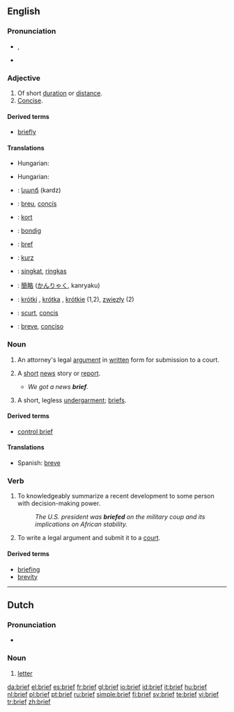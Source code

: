{{see|Brief}}
==English==

===Pronunciation===
*{{IPA|/briːf/}}, {{SAMPA|/bri:f/}}
*{{audio|en-us-brief.ogg|Audio (US)}}

===Adjective===
{{en-adj}}

# Of short [[duration]] or [[distance]].
# [[concise|Concise]].

====Derived terms====
*[[briefly]]

====Translations====
{{trans-top|of short duration or distance}}
* Hungarian: {{t|hu|rövid}}
{{trans-mid}}
{{trans-bottom}}

{{trans-top|concise}}
* Hungarian: {{t|hu|tömör}}
{{trans-mid}}
{{trans-bottom}}

{{checktrans-top}}
*{{ttbc|Armenian}}: [[կարճ]] (kardz)
*{{ttbc|Catalan}}: [[breu]], [[concís]]
*{{ttbc|Danish}}: [[kort]]
*{{ttbc|Dutch}}: [[bondig]]
*{{ttbc|French}}: [[bref]]
*{{ttbc|German}}: [[kurz]]
{{checktrans-mid}}
*{{ttbc|Indonesian}}: [[singkat]], [[ringkas]]
*{{ttbc|Japanese}}: [[簡略]] ([[かんりゃく]], kanryaku)
*{{ttbc|Polish}}: [[krótki]] {{m}}, [[krótka]] {{f}}, [[krótkie]] {{n}} (1,2), [[zwięzły]] {{m}} (2)
*{{ttbc|Romanian}}: [[scurt]], [[concis]]
*{{ttbc|Spanish}}: [[breve]], [[conciso]]
{{checktrans-bottom}}

===Noun===
{{en-noun}}

# {{law}} An attorney's legal [[argument]] in [[written]] form for submission to a court.
# {{colloquial}} A [[short]] [[news]] story or [[report]].
#*''We got a news '''brief'''.''
# {{i|in plural for singular object}} A short, legless [[undergarment]]; [[briefs]].

====Derived terms====
*[[control brief]]

====Translations====
{{trans-top|a short news story or report}}
{{trans-mid}}
*Spanish: [[breve]] {{m}}
{{trans-bottom}}

===Verb===
{{en-verb}}

# {{transitive}} To knowledgeably summarize a recent development to some person with decision-making power.
#: ''The U.S. president was '''briefed''' on the military coup and its implications on African stability.''
# {{transitive|law}} To write a legal argument and submit it to a [[court]].

====Derived terms====
*[[briefing]]
*[[brevity]]

----

==Dutch==

===Pronunciation===
*{{IPA|/briːf/}}

===Noun===
{{nl-noun|g=m|brieven|briefje}}

# [[letter]]

[[da:brief]]
[[el:brief]]
[[es:brief]]
[[fr:brief]]
[[gl:brief]]
[[io:brief]]
[[id:brief]]
[[it:brief]]
[[hu:brief]]
[[nl:brief]]
[[pl:brief]]
[[pt:brief]]
[[ru:brief]]
[[simple:brief]]
[[fi:brief]]
[[sv:brief]]
[[te:brief]]
[[vi:brief]]
[[tr:brief]]
[[zh:brief]]